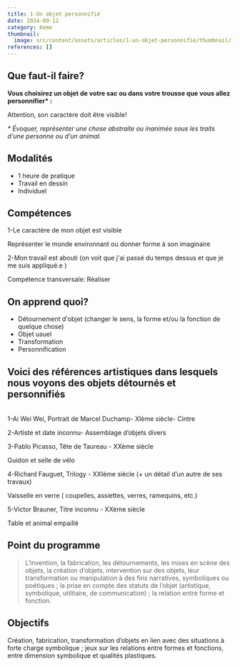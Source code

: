 ```yaml
---
title: 1-Un objet personnifié
date: 2024-09-12
category: 6eme
thumbnail:
  image: src/content/assets/articles/1-un-objet-personnifie/thumbnail/image.jpg
references: []
---
```

## Que faut-il faire?

**Vous choisirez un objet de votre sac ou dans votre trousse que vous allez personnifier\* :**

Attention, son caractère doit être visible!

*\* Évoquer, représenter une chose abstraite ou inanimée sous les traits d'une personne ou d’un animal.*

## Modalités

* 1 heure de pratique
* Travail en dessin
* Individuel

## Compétences

1-Le caractère de mon objet est visible&#x20;

Représenter le monde environnant ou donner forme à son imaginaire&#x20;

2-Mon travail est abouti (on voit que j'ai passé du temps dessus et que je me suis appliqué.e )

Compétence transversale: Réaliser

## On apprend quoi?

* Détournement d'objet (changer le sens, la forme et/ou la fonction de quelque chose)
* Objet usuel
* Transformation
* Personnification

## Voici des références artistiques dans lesquels nous voyons des objets détournés et personnifiés

\
1-Ai Wei Wei, Portrait de Marcel Duchamp- XIème siècle- Cintre

2-Artiste et date inconnu- Assemblage d’objets divers

3-Pablo Picasso, Tête de Taureau - XXème siècle

Guidon et selle de vélo

4-Richard Fauguet, Trilogy - XXIème siècle (+ un détail d’un autre de ses travaux)

Vaisselle en verre ( coupelles, assiettes, verres, ramequins, etc.)

5-Victor Brauner, Titre inconnu - XXème siècle

Table et animal empaillé

## Point du programme

> L’invention, la fabrication, les détournements, les mises en scène des objets, la création d’objets, intervention sur des objets, leur transformation ou manipulation à des fins narratives, symboliques ou poétiques ; la prise en compte des statuts de l’objet (artistique, symbolique, utilitaire, de communication) ; la relation entre forme et fonction.

## Objectifs

Création, fabrication, transformation d’objets en lien avec des situations à forte charge symbolique ; jeux sur les relations entre formes et fonctions, entre dimension symbolique et qualités plastiques.
